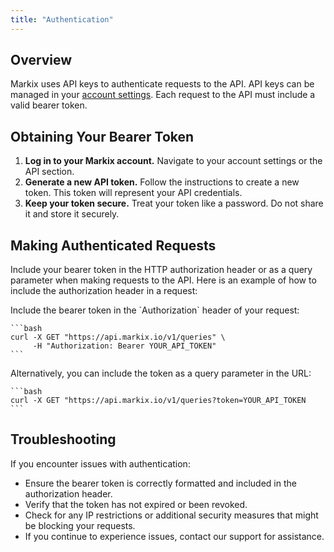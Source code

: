 ```yaml
---
title: "Authentication"
---
```


## Overview

Markix uses API keys to authenticate requests to the API. API keys can be
managed in your [account settings](). Each request to the API must include a
valid bearer token.

## Obtaining Your Bearer Token

1. **Log in to your Markix account.** Navigate to your account settings or the
   API section.
2. **Generate a new API token.** Follow the instructions to create a new token.
   This token will represent your API credentials.
3. **Keep your token secure.** Treat your token like a password. Do not share it
   and store it securely.

## Making Authenticated Requests

Include your bearer token in the HTTP authorization header or as a query
parameter when making requests to the API. Here is an example of how to include
the authorization header in a request:

<Tabs>
  <Tab title="Header-based Authentication">
    Include the bearer token in the `Authorization` header of your request:

    ```bash
    curl -X GET "https://api.markix.io/v1/queries" \
         -H "Authorization: Bearer YOUR_API_TOKEN"
    ```
  </Tab>

  <Tab title="Query Parameter Authentication">
    Alternatively, you can include the token as a query parameter in the URL:

    ```bash
    curl -X GET "https://api.markix.io/v1/queries?token=YOUR_API_TOKEN
    ```
  </Tab>
</Tabs>

## Troubleshooting

If you encounter issues with authentication:

- Ensure the bearer token is correctly formatted and included in the
  authorization header.
- Verify that the token has not expired or been revoked.
- Check for any IP restrictions or additional security measures that might be
  blocking your requests.
- If you continue to experience issues, contact our support for assistance.
